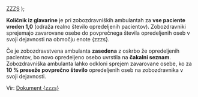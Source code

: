  <abbr title="Zavod za zdravstveno zavarovanje Slovenije">ZZZS</abbr>
);

**Količnik iz glavarine** je pri zobozdravniških ambulantah za **vse paciente vreden 1,0**
(odraža realno število opredeljenih pacientov). Zobozdravniki sprejemajo zavarovane osebe do
povprečnega števila opredeljenih oseb v svoji dejavnosti na območju enote {zzzs}.

Če je zobozdravstvena ambulanta **zasedena** z oskrbo že opredeljenih pacientov, bo novo opredeljeno
osebo uvrstila na **čakalni seznam**. Zobozdravniška ambulanta lahko odkloni sprejem zavarovane
osebe, ko za **10 % preseže povprečno število** opredeljenih oseb na zobozdravnika v svoji dejavnosti.

Vir: [Dokument {zzzs}](https://partner.zzzs.si/wps/portal/portali/aizv/zdravstvene_storitve/izbira_osebnega_zdravnika/sezn_akt_zob_za_odrasle_in_mladino/!ut/p/z1/04_Sj9CPykssy0xPLMnMz0vMAfIjo8ziTQxdPd2N_Q08_f1MTAwcHcOAtGWAsYGZuX5BtqMiAAUjgQU!/)
